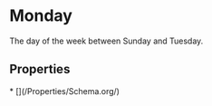 
# Monday

The day of the week between Sunday and Tuesday.

## Properties

<Grid>
* [](/Properties/Schema.org/)

</Grid>

